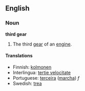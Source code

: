 ==English==
===Noun===
'''third gear'''

#The third [[gear]] of an [[engine]]. <!--needs a proper definition-->

====Translations====

*Finnish: [[kolmonen]]
*Interlingua: [[tertie velocitate]]
*Portuguese: [[terceira]] ([[marcha]]) ''f''
*Swedish: [[trea]]